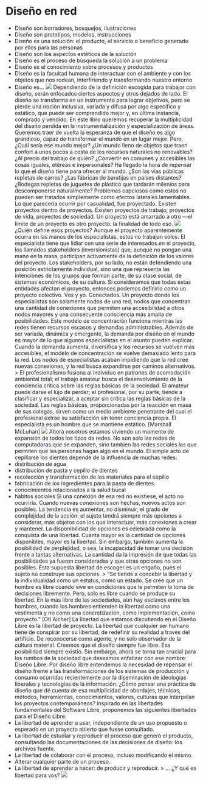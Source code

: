 # Diseño en red
- Diseño son borradores, bosquejos, ilustraciones
- Diseño son prototipos, modelos, instrucciones
- Diseño es una solución: el producto, el servicio o beneficio generado por ellos para las personas
- Diseño son los aspectos estéticos de la solución
- Diseño es el proceso de búsqueda la solución a un problema
- Diseño es el conocimiento sobre procesos y productos
- Diseño es la facultad humana de interactuar con el ambiente y con los objetos que nos rodean, interfiriendo y transformando nuestro entorno
- Diseño es...
![](img/mondo-design_pb-300dpi.png)
Dependiendo de la definición escogida para trabajar con diseño, serán enfocados ciertos aspectos y otros dejados de lado. El diseño se transforma en un instrumento para lograr objetivos, pero se pierde una noción inclusiva, variada y difusa por algo específico y estático, que puede ser comprendido mejor y, en última instancia, comprado y vendido.
En este libro queremos recuperar la multiplicidad del diseño perdida en la instrumentalización y especialización de áreas. Queremos traer de vuelta la esperanza de que el diseño es algo grandioso, capaz de transformar el mundo en un lugar mejor.
Pero, ¿Cuál sería ese mundo mejor? ¿Un mundo lleno de objetos que traen confort a unos pocos a costa de los recursos naturales no renovables? ¿Al precio del trabajo de quién? ¿Convertir en comunes y accesibles las cosas iguales, etéreas e impersonales? Ha llegado la hora de repensar lo que el diseño tiene para ofrecer al mundo.
¿Son las vías públicas repletas de carros?
¿Las fábricas de baratijas en países distantes?
¿Bodegas repletas de juguetes de plástico que tardarán milenios para descomponerse naturalmente?
Problemas capciosos como estos no pueden ser tratados simplemente como efectos laterales lamentables. Lo que parecería ocurrir por casualidad, fue proyectado. Existen proyectos dentro de proyectos. Existen proyectos de trabajo, proyectos de vida, proyectos de sociedad. Un proyecto está amarrado a otro —el límite de un proyecto es otro proyecto: la finalidad de todo eso.
![](img/projetos_de_vida.png)
¿Quién define esos proyectos? Aunque el proyecto aparentemente ocurra en las manos de los especialistas, estos no trabajan solos. El especialista tiene que lidiar con una serie de interesados en el proyecto, los llamados stakeholders (inversionistas) que, aunque no pongan una mano en la masa, participan activamente de la definición de los valores del proyecto. Los stakeholders, por su lado, no están defendiendo una posición estrictamente individual, sino una que representa las intenciones de los grupos que forman parte, de su clase social, de sistemas económicos, de su cultura.
Si consideramos que todas estas entidades afectan el proyecto, entonces podemos definirlo como un proyecto colectivo. Vos y yo. Conectados. Un proyecto donde los especialistas son solamente nodos de una red, nodos que concentran una cantidad de conexiones que permiten una accesibilidad a otros nodos mayores y una consecuente consciencia más amplia de posibilidades.
Este modelo de concentración funciona mientras las redes tienen recursos escasos y demandas administrables. Además de ser variada, dinámica y emergente, la demanda por diseño en el mundo es mayor de lo que algunos especialistas en el asunto pueden explicar.
Cuando la demanda aumenta, diversifica y los recursos se vuelven más accesibles, el modelo de concentración se vuelve demasiado lento para la red. Los nodos de especialistas acaban impidiendo que la red cree nuevas conexiones, y la red busca expandirse por caminos alternativos.
> El profesionalismo fusiona al individuo en patrones de acomodación ambiental total; el trabajo amateur busca el desenvolvimiento de la conciencia crítica sobre las reglas básicas de la sociedad. El amateur puede darse el lujo de perder; el profesional, por su parte, tiende a clasificar y especializar, a aceptar sin crítica las reglas básicas de la sociedad. Las reglas básicas, proporcionadas por la reacción en masa de sus colegas, sirven como un medio ambiente penetrante del cual el profesional extrae su satisfacción sin tener conciencia propia. El especialista es un hombre que se mantiene estático. [Marshall McLuhan]
![](img/silla.png)
Ahora nosotros estamos viviendo un momento de expansión de todos los tipos de redes. No son solo las redes de computadoras que se expanden, sino tambien las redes sociales las que permiten que las personas hagan algo en el mundo. El simple acto de cepillarse los dientes depende de la influencia de muchas redes:
- distribución de agua
- distribución de pasta y cepillo de dientes
- recolección y transformación de los materiales para el cepillo
- fabricación de los ingredientes para la pasta de dientes
- conocimientos relacionados a la salud bucal
- hábitos sociales
Si una conexión de esa red no existiese, el acto no ocurriría. Cuando nuevas conexiones son hechas, nuevos actos son posibles. La tendencia es aumentar, no disminuir, el grado de complejidad de la acción: el sujeto tendrá siempre más opciones a considerar, más objetos con los que interactuar, más conexiones a crear y mantener.
La disponibilidad de opciones es celebrada como la conquista de una libertad. Cuanta mayor es la cantidad de opciones disponibles, mayor es la libertad. Sin embargo, también aumenta la posibilidad de perplejidad, o sea, la incapacidad de tomar una decisión frente a tantas alternativas. La cantidad da la impresión de que todas las posibilidades ya fueron consideradas y que otras opciones no son posibles. Esta supuesta libertad de escoger es un engaño, pues el sujeto no construye sus opciones.
> “Se tiende a concebir la libertad y la individualidad como un estatus, como un estado. Se cree que un hombre es libre cuando vive en condiciones que le permiten la toma de decisiones libremente. Pero, solo es libre cuando se produce su libertad. En la más libre de las sociedades, aún hay esclavos entre los hombres, cuando los hombres entienden la libertad como una vestimenta y no como una concretización, como implementación, como proyecto.” [Otl Aicher]
La libertad que estamos discutiendo en el Diseño Libre es la libertad de proyecto. La libertad que cualquier ser humano tiene de conspirar por su libertad, de redefinir su realidad a traves del artificio. De reconocerse como agente, y no solo observador de la cultura material. Creemos que el diseño siempre fue libre. Esa posibilidad siempre existió. Sin embargo, ahora se torna tan crucial para los rumbos de la sociedad que deseamos enfatizar con ese nombre: Diseño Libre.
Por diseño libre entendemos la necesidad de repensar el diseño frente a las transformaciones de los sistemas de producción y consumo ocurridas recientemente por la diseminación de ideologías liberales y tecnologías de la información. ¿Cómo pensar una práctica de diseño que dé cuenta de esa multiplicidad de abordajes, técnicas, métodos, herramientas, conocimientos, valores, culturas que interpelan los proyectos contemporáneos?
Inspirado en las libertades fundamentales del Software Libre, proponemos las siguientes libertades para el Diseño Libre:
- La libertad de aprender a usar, independiente de un uso propuesto o esperado en un proyecto abierto que fuese consultado.
- La libertad de estudiar y reproducir el proceso que generó el producto, consultando las documentaciones de las decisiones de diseño: los archivos fuente.
- La libertad de colaborar con el proceso, incluso modificando el mismo.
- Alterar cualquier parte de un proceso.
- La libertad de aprender a hacer: de producir y reproducir.
> … ¿Y qué es libertad para vos?
![](img/lines-01.jpg)
